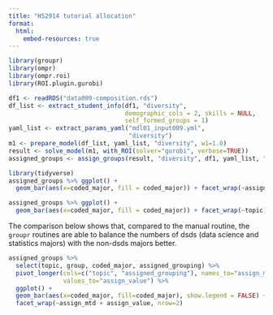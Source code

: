 ```yaml
---
title: "HS2914 tutorial allocation"
format: 
  html:
    embed-resources: true
---
```


```r
library(groupr)
library(ompr)
library(ompr.roi)
library(ROI.plugin.gurobi)
```


```r
df1 <- readRDS("data009-composition.rds")
df_list <- extract_student_info(df1, "diversity",
                                demographic_cols = 2, skills = NULL, 
                                self_formed_groups = 1)
yaml_list <- extract_params_yaml("mdl01_input009.yml",
                                 "diversity")
m1 <- prepare_model(df_list, yaml_list, "diversity", w1=1.0)
result <- solve_model(m1, with_ROI(solver="gurobi", verbose=TRUE))
assigned_groups <- assign_groups(result, "diversity", df1, yaml_list, "student_id")
```

```r
library(tidyverse)
assigned_groups %>% ggplot() +
  geom_bar(aes(x=coded_major, fill = coded_major)) + facet_wrap(~assigned_grouping)

assigned_groups %>% ggplot() +
  geom_bar(aes(x=coded_major, fill = coded_major)) + facet_wrap(~topic)
```

The comparison below shows that, compared to the manual routine, the `groupr`
routines are able to balance the numbers of dsds (data science and statistics
majors) with the non-dsds majors better.

```r
assigned_groups %>% 
  select(topic, group, coded_major, assigned_grouping) %>% 
  pivot_longer(cols=c("topic", "assigned_grouping"), names_to="assign_mtd",
               values_to="assign_value") %>% 
  ggplot() + 
  geom_bar(aes(x=coded_major, fill=coded_major), show.legend = FALSE) + 
  facet_wrap(~assign_mtd + assign_value, nrow=2)
```


